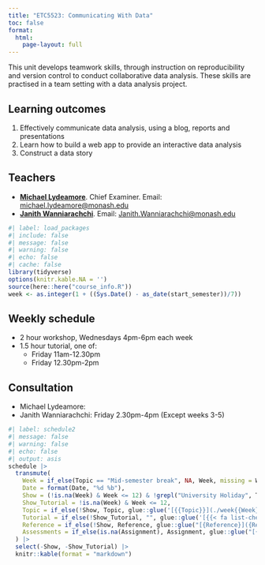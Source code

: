 ```yaml
---
title: "ETC5523: Communicating With Data"
toc: false
format:
  html:
    page-layout: full
---
```


This unit develops teamwork skills, through instruction on reproducibility and version control to conduct collaborative data analysis. These skills are practised in a team setting with a data analysis project.

## Learning outcomes

1. Effectively communicate data analysis, using a blog, reports and presentations
2. Learn how to build a web app to provide an interactive data analysis
3. Construct a data story

## Teachers

* [**Michael Lydeamore**](https://www.michaellydeamore.com). Chief Examiner. Email: [michael.lydeamore@monash.edu](mailto:michael.lydeamore@monash.edu)
* [**Janith Wanniarachchi**](https://janithwanni.netlify.app/). Email: [Janith.Wanniarachchi@monash.edu](mailto:Janith.Wanniarachchi@monash.edu)

```r
#| label: load_packages
#| include: false
#| message: false
#| warning: false
#| echo: false
#| cache: false
library(tidyverse)
options(knitr.kable.NA = '')
source(here::here("course_info.R"))
week <- as.integer(1 + ((Sys.Date() - as_date(start_semester))/7))
```

## Weekly schedule

* 2 hour workshop, Wednesdays 4pm-6pm each week
* 1.5 hour tutorial, one of:
  * Friday 11am-12.30pm
  * Friday 12.30pm-2pm

## Consultation

* Michael Lydeamore:
* Janith Wanniarachchi: Friday 2.30pm-4pm (Except weeks 3-5)

```r
#| label: schedule2
#| message: false
#| warning: false
#| echo: false
#| output: asis
schedule |>
  transmute(
    Week = if_else(Topic == "Mid-semester break", NA, Week, missing = Week),
    Date = format(Date, "%d %b"),
    Show = (!is.na(Week) & Week <= 12) & !grepl("University Holiday", Topic),
    Show_Tutorial = !is.na(Week) & Week <= 12,
    Topic = if_else(!Show, Topic, glue::glue('[{{Topic}}](./week{{Week}}/index.html){target="_blank"}', .open="{{", .close="}}")),
    Tutorial = if_else(!Show_Tutorial, "", glue::glue('[{{< fa list-check >}}](./week{{{Week}}}/tutorial/index.html){target="_blank"}', .open="{{{", .close="}}}")),
    Reference = if_else(!Show, Reference, glue::glue("[{Reference}]({Reference_URL})")),
    Assessments = if_else(is.na(Assignment), Assignment, glue::glue("[{Assignment}]({File})"))
  ) |>
  select(-Show, -Show_Tutorial) |>
  knitr::kable(format = "markdown")
```